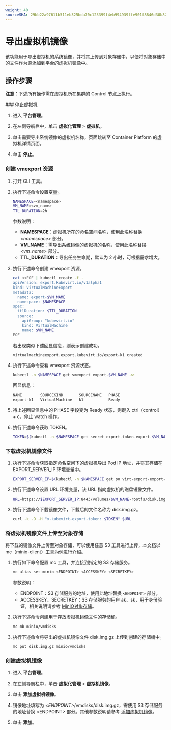 ```yaml
---
weight: 40
sourceSHA: 29bb22a97611b511eb325bda70c123399f4eb994939ffe901f8846d30b829d0a
---
```


# 导出虚拟机镜像

该功能用于导出虚拟机的系统镜像，并将其上传到对象存储中，以便将对象存储中的文件作为源添加到平台的虚拟机镜像中。

## 操作步骤

**注意**：下述所有操作需在虚拟机所在集群的 Control 节点上执行。

<Steps>
### 停止虚拟机

1. 进入 **平台管理**。

2. 在左侧导航栏中，单击 **虚拟化管理** > **虚拟机**。

3. 单击需要导出系统镜像的虚拟机名称，页面跳转至 Container Platform 的虚拟机详情页面。

4. 单击 **停止**。

### 创建 vmexport 资源

1. 打开 CLI 工具。

2. 执行下述命令设置变量。

    ```bash
    NAMESPACE=<namespace> 
    VM_NAME=<vm_name>
    TTL_DURATION=2h
    ```
    参数说明：
    * **NAMESPACE**：虚拟机所在的命名空间名称，使用此名称替换 *\<namespace>* 部分。
    * **VM_NAME**：需导出系统镜像的虚拟机的名称，使用此名称替换 *\<vm_name>* 部分。
    * **TTL_DURATION**：导出任务生命期，默认为 2 小时，可根据需求增大。

3. 执行下述命令创建 vmexport 资源。

    ```bash
    cat <<EOF | kubectl create -f -
    apiVersion: export.kubevirt.io/v1alpha1
    kind: VirtualMachineExport
    metadata:
      name: export-$VM_NAME
      namespace: $NAMESPACE
    spec:
      ttlDuration: $TTL_DURATION
      source:
        apiGroup: "kubevirt.io"
        kind: VirtualMachine
        name: $VM_NAME
    EOF
    ```
    若出现类似下述回显信息，则表示创建成功。
    
    ```bash
    virtualmachineexport.export.kubevirt.io/export-k1 created
    ```
    
4. 执行下述命令查看 vmexport 资源状态。

    ```bash
    kubectl -n $NAMESPACE get vmexport export-$VM_NAME -w
    ```
    回显信息：
    
    ```bash
    NAME        SOURCEKIND       SOURCENAME   PHASE
    export-k1   VirtualMachine   k1           Ready
    ```

5. 待上述回显信息中的 PHASE 字段变为 Ready 状态，则键入 ctrl（control） + c，停止 watch 操作。

6. 执行下述命令获取 TOKEN。

    ```bash
    TOKEN=$(kubectl -n $NAMESPACE get secret export-token-export-$VM_NAME -o jsonpath={.data.token} | base64 -d)
    ```

### 下载虚拟机镜像文件

1. 执行下述命令获取指定命名空间下的虚拟机导出 Pod IP 地址，并将其存储在 EXPORT\_SERVER\_IP 环境变量中。

    ```bash
    EXPORT_SERVER_IP=$(kubectl -n $NAMESPACE get po virt-export-export-$VM_NAME -o jsonpath='{.status.podIP}')
    ```
  
2. 执行下述命令设置 URL 环境变量，该 URL 指向虚拟机的磁盘镜像文件。

    ```bash
    URL=https://$EXPORT_SERVER_IP:8443/volumes/$VM_NAME-rootfs/disk.img.gz
    ```
    
3. 执行下述命令下载镜像文件，下载后的文件名称为 disk.img.gz。

    ```bash
    curl -k -O -H "x-kubevirt-export-token: $TOKEN" $URL
    ```

### 将虚拟机镜像文件上传至对象存储

将下载的镜像文件上传至对象存储，可以使用任意 S3 工具进行上传，本文档以 mc（minio-client）工具为例进行介绍。

1. 执行如下命令配置 mc 工具，并连接到指定的 S3 存储服务。

    ```bash
    mc alias set minio <ENDPOINT> <ACCESSKEY> <SECRETKEY>
    ```
     参数说明：
     * ENDPOINT：S3 存储服务的地址，使用此地址替换 `<ENDPOINT>` 部分。
     * ACCESSKEY、SECRETKEY：S3 存储服务的用户 ak、sk，用于身份验证，相关说明请参考 [MinIO对象存储](https://min.io/docs/minio/kubernetes/upstream/index.html?ref=docs-redirect)。

2. 执行下述命令创建用于存放虚拟机镜像文件的存储桶。

    ```bash
    mc mb minio/vmdisks
    ```
    
3. 执行下述命令将导出的虚拟机镜像文件 disk.img.gz 上传到创建的存储桶中。

    ```bash
    mc put disk.img.gz minio/vmdisks
    ```

### 创建虚拟机镜像

1. 进入 **平台管理**。

2. 在左侧导航栏中，单击 **虚拟化管理** > **虚拟机镜像**。

3. 单击 **添加虚拟机镜像**。

4. 镜像地址填写为 *\<ENDPOINT>*/vmdisks/disk.img.gz，需使用 S3 存储服务的地址替换 \<ENDPOINT> 部分。其他参数说明请参考 [添加虚拟机镜像](../functions/add_image.md)。

5. 单击 **添加**。

</Steps>

